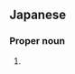 ==Japanese==
{{ja-kanjitab|徹|志}}

===Proper noun===
{{ja-pos|proper|てつし}}

# {{given name|male|lang=ja|sort=てつし}}